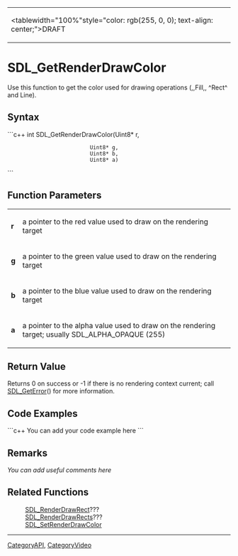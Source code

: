 <!-- pragma section-numbers off -->
<!-- pragma disable-camelcase -->
{|
|<tablewidth="100%"style="color: rgb(255, 0, 0); text-align: center;">DRAFT
|}

= SDL_GetRenderDrawColor =
Use this function to get the color used for drawing operations (,,Fill,, ^Rect^ and Line).


== Syntax ==
```c++
int SDL_GetRenderDrawColor(Uint8* r,
                           Uint8* g,
                           Uint8* b,
                           Uint8* a)
```

== Function Parameters ==
{|
|'''r'''
|a pointer to the red value used to draw on the rendering target
|-
|'''g'''
|a pointer to the green value used to draw on the rendering target
|-
|'''b'''
|a pointer to the blue value used to draw on the rendering target
|-
|'''a'''
|a pointer to the alpha value used to draw on the rendering target; usually SDL_ALPHA_OPAQUE (255)
|}

== Return Value ==
Returns 0 on success or -1 if there is no rendering context current; call [[SDL_GetError]]() for more information.

== Code Examples ==
```c++
You can add your code example here
```

== Remarks ==
''You can add useful comments here''

== Related Functions ==
:[[SDL_RenderDrawRect]]???
:[[SDL_RenderDrawRects]]???
:[[SDL_SetRenderDrawColor]]

----
[[CategoryAPI]], [[CategoryVideo]]
